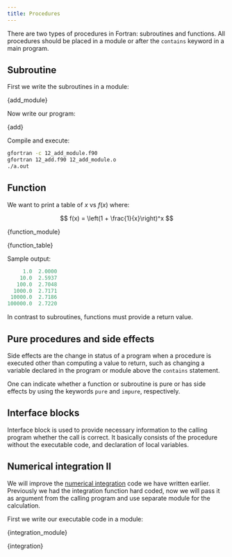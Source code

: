 ```yaml
---
title: Procedures
---
```


There are two types of procedures in Fortran: subroutines and functions. All
procedures should be placed in a module or after the `contains` keyword in a
main program.

## Subroutine
First we write the subroutines in a module:


<CodeBlock className="fortran" title="src/12_add_module.f90">{add_module}</CodeBlock>

Now write our program:


<CodeBlock className="fortran" title="src/12_add.f90">{add}</CodeBlock>

Compile and execute:
```bash
gfortran -c 12_add_module.f90
gfortran 12_add.f90 12_add_module.o
./a.out
```

## Function
We want to print a table of $x$ vs $f(x)$ where:

$$
f(x) = \left(1 + \frac{1}{x}\right)^x
$$


<CodeBlock className="fortran" title="src/13_function_module.f90">{function_module}</CodeBlock>


<CodeBlock className="fortran" title="src/13_function_table.f90">{function_table}</CodeBlock>

Sample output:
```fortran
     1.0  2.0000
    10.0  2.5937
   100.0  2.7048
  1000.0  2.7171
 10000.0  2.7186
100000.0  2.7220
```

In contrast to subroutines, functions must provide a return value.

## Pure procedures and side effects
Side effects are the change in status of a program when a procedure is executed
other than computing a value to return, such as changing a variable declared in
the program or module above the `contains` statement.

One can indicate whether a function or subroutine is pure or has side effects by
using the keywords `pure` and `impure`, respectively.

## Interface blocks
Interface block is used to provide necessary information to the calling program
whether the call is correct. It basically consists of the procedure without the
executable code, and declaration of local variables.

## Numerical integration II
We will improve the [numerical integration](./integration.mdx) code we have
written earlier. Previously we had the integration function hard coded, now we
will pass it as argument from the calling program and use separate module for
the calculation.

First we write our executable code in a module:


<CodeBlock className="fortran" title="src/14_integration_module.f90">{integration_module}</CodeBlock>


<CodeBlock className="fortran" title="src/14_integration.f90">{integration}</CodeBlock>

